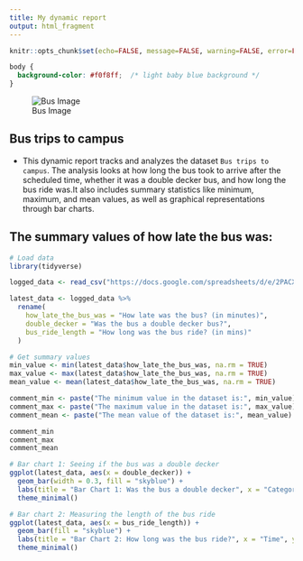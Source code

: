 ---
title: My dynamic report
output: html_fragment
---

```{r setup, include=FALSE}
knitr::opts_chunk$set(echo=FALSE, message=FALSE, warning=FALSE, error=FALSE)

```

```{css}
body {
  background-color: #f0f8ff;  /* light baby blue background */
}

```

![Bus Image](https://ourauckland.aucklandcouncil.govt.nz/media/fvxla52b/bus.jpg)

## Bus trips to campus
- This dynamic report tracks and analyzes the dataset `Bus trips to campus`. The analysis looks at how long the bus took to arrive after the scheduled time, whether it was a double decker bus, and how long the bus ride was.It also includes summary statistics like minimum, maximum, and mean values, as well as graphical representations through bar charts.

## The summary values of how late the bus was:

```{r}
# Load data
library(tidyverse)

logged_data <- read_csv("https://docs.google.com/spreadsheets/d/e/2PACX-1vTUc3KZwzFNBajlDoR4Ki5SAIUa5zYkymu1tIN_Ny-gIgqyVNlijObybIgsBL9y-DmjwVvA2ABAxTS2/pub?output=csv")

latest_data <- logged_data %>%
  rename(
    how_late_the_bus_was = "How late was the bus? (in minutes)",
    double_decker = "Was the bus a double decker bus?",
    bus_ride_length = "How long was the bus ride? (in mins)"
  )

# Get summary values
min_value <- min(latest_data$how_late_the_bus_was, na.rm = TRUE)
max_value <- max(latest_data$how_late_the_bus_was, na.rm = TRUE)
mean_value <- mean(latest_data$how_late_the_bus_was, na.rm = TRUE)

comment_min <- paste("The minimum value in the dataset is:", min_value)
comment_max <- paste("The maximum value in the dataset is:", max_value)
comment_mean <- paste("The mean value of the dataset is:", mean_value)

comment_min
comment_max
comment_mean

# Bar chart 1: Seeing if the bus was a double decker
ggplot(latest_data, aes(x = double_decker)) +
  geom_bar(width = 0.3, fill = "skyblue") +
  labs(title = "Bar Chart 1: Was the bus a double decker", x = "Category", y = "Frequency") +
  theme_minimal()

# Bar chart 2: Measuring the length of the bus ride
ggplot(latest_data, aes(x = bus_ride_length)) +
  geom_bar(fill = "skyblue") +
  labs(title = "Bar Chart 2: How long was the bus ride?", x = "Time", y = "Frequency") +
  theme_minimal()



```

